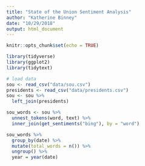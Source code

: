 ```yaml
---
title: "State of the Union Sentiment Analysis"
author: "Katherine Binney"
date: "10/29/2018"
output: html_document
---
```


```r
knitr::opts_chunk$set(echo = TRUE)
```

```r
library(tidyverse)
library(ggplot2)
library(tidytext)

```

```r
# load data
sou <- read_csv("data/sou.csv")
presidents <- read_csv("data/presidents.csv")
sou <- sou %>%
  left_join(presidents)
```


```r

sou_words <- sou %>% 
  unnest_tokens(word, text) %>% 
  inner_join(get_sentiments("bing"), by = "word")

sou_words %>% 
  group_by(date) %>% 
  mutate(total_words = n()) %>% 
  ungroup() %>% 
  year = year(date)

```

